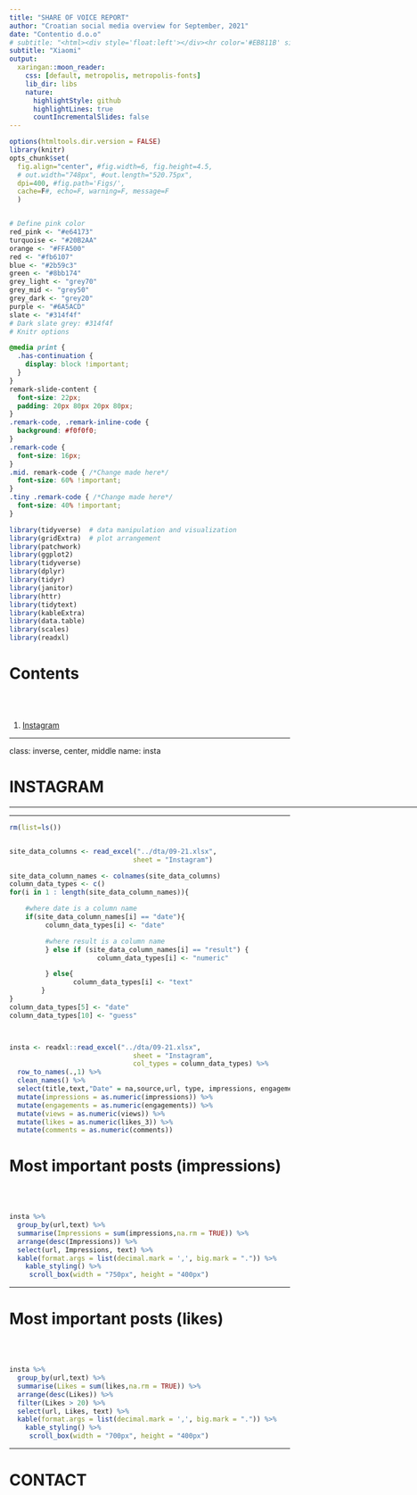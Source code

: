 ```yaml
---
title: "SHARE OF VOICE REPORT"
author: "Croatian social media overview for September, 2021"
date: "Contentio d.o.o"
# subtitle: "<html><div style='float:left'></div><hr color='#EB811B' size=1px width=796px></html>"
subtitle: "Xiaomi"
output:
  xaringan::moon_reader:
    css: [default, metropolis, metropolis-fonts] 
    lib_dir: libs
    nature:
      highlightStyle: github
      highlightLines: true
      countIncrementalSlides: false
---
```


```r
options(htmltools.dir.version = FALSE)
library(knitr)
opts_chunk$set(
  fig.align="center", #fig.width=6, fig.height=4.5, 
  # out.width="748px", #out.length="520.75px",
  dpi=400, #fig.path='Figs/',
  cache=F#, echo=F, warning=F, message=F
  )


# Define pink color
red_pink <- "#e64173"
turquoise <- "#20B2AA"
orange <- "#FFA500"
red <- "#fb6107"
blue <- "#2b59c3"
green <- "#8bb174"
grey_light <- "grey70"
grey_mid <- "grey50"
grey_dark <- "grey20"
purple <- "#6A5ACD"
slate <- "#314f4f"
# Dark slate grey: #314f4f
# Knitr options

```

```css
@media print {
  .has-continuation {
    display: block !important;
  }
}
remark-slide-content {
  font-size: 22px;
  padding: 20px 80px 20px 80px;
}
.remark-code, .remark-inline-code {
  background: #f0f0f0;
}
.remark-code {
  font-size: 16px;
}
.mid. remark-code { /*Change made here*/
  font-size: 60% !important;
}
.tiny .remark-code { /*Change made here*/
  font-size: 40% !important;
}
```

```r


library(tidyverse)  # data manipulation and visualization
library(gridExtra)  # plot arrangement
library(patchwork)
library(ggplot2)
library(tidyverse)
library(dplyr)
library(tidyr)
library(janitor)
library(httr)
library(tidytext)
library(kableExtra)
library(data.table)
library(scales)
library(readxl)


```

# Contents

<br>
<br>


1. [Instagram](#insta)

---

class: inverse, center, middle
name: insta

# INSTAGRAM

<html><div style='float:left'></div><hr color='#EB811B' size=1px width=796px></html>



---

```r


rm(list=ls())


site_data_columns <- read_excel("../dta/09-21.xlsx",
                               sheet = "Instagram")

site_data_column_names <- colnames(site_data_columns)
column_data_types <- c()
for(i in 1 : length(site_data_column_names)){  

    #where date is a column name
    if(site_data_column_names[i] == "date"){
         column_data_types[i] <- "date"

         #where result is a column name
         } else if (site_data_column_names[i] == "result") {
                      column_data_types[i] <- "numeric"

         } else{
                column_data_types[i] <- "text"
        }
}
column_data_types[5] <- "date"
column_data_types[10] <- "guess"



insta <- readxl::read_excel("../dta/09-21.xlsx",
                               sheet = "Instagram",
                               col_types = column_data_types) %>% 
  row_to_names(.,1) %>% 
  clean_names() %>%
  select(title,text,"Date" = na,source,url, type, impressions, engagements, author,views, likes_3, comments) %>%
  mutate(impressions = as.numeric(impressions)) %>%
  mutate(engagements = as.numeric(engagements)) %>%
  mutate(views = as.numeric(views)) %>%
  mutate(likes = as.numeric(likes_3)) %>%
  mutate(comments = as.numeric(comments))


```


# Most important posts (impressions)
<br>
<br>


```r

insta %>%
  group_by(url,text) %>%
  summarise(Impressions = sum(impressions,na.rm = TRUE)) %>%
  arrange(desc(Impressions)) %>%
  select(url, Impressions, text) %>%
  kable(format.args = list(decimal.mark = ',', big.mark = ".")) %>%
    kable_styling() %>%
     scroll_box(width = "750px", height = "400px")


```

---

# Most important posts (likes)
<br>
<br>

```r

insta %>%
  group_by(url,text) %>%
  summarise(Likes = sum(likes,na.rm = TRUE)) %>%
  arrange(desc(Likes)) %>%
  filter(Likes > 20) %>%
  select(url, Likes, text) %>%
  kable(format.args = list(decimal.mark = ',', big.mark = ".")) %>%
    kable_styling() %>%
     scroll_box(width = "700px", height = "400px")


```


---

# CONTACT































































